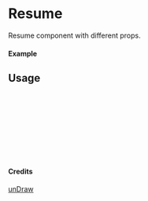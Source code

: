 
<Meta of={Resume} title="unDraw/Resume" />

# Resume

Resume component with different props.

#### Example

<Canvas of={Resume.Primary} />

## Usage

```ts
import { Resume } from "yadl-ui";

const Example = () => {
  return (
      <Resume />
  );
};

export default Example;
```

#### Credits
[unDraw](https://undraw.co/illustrations)
